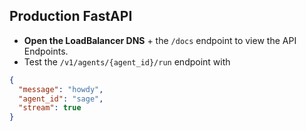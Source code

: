 ## Production FastAPI

- **Open the LoadBalancer DNS** + the `/docs` endpoint to view the API Endpoints.
- Test the `/v1/agents/{agent_id}/run` endpoint with

```json
{
  "message": "howdy",
  "agent_id": "sage",
  "stream": true
}
```
